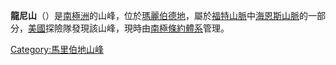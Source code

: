 {{coord|77|34|S|146|10|W|display=title}}

'''龍尼山'''（{{lang-en|Mount Ronne}}）是[[南極洲|南極洲]]的山峰，位於[[瑪麗伯德地|瑪麗伯德地]]，屬於[[福特山脈|福特山脈]]中[[海恩斯山脈|海恩斯山脈]]的一部分，[[美國|美國]]探險隊發現該山峰，現時由[[南極條約體系|南極條約體系]]管理。

{{DEFAULTSORT:Mount Ronne}}
[[Category:馬里伯地山峰|Category:馬里伯地山峰]]


{{MarieByrdLand-geo-stub}}